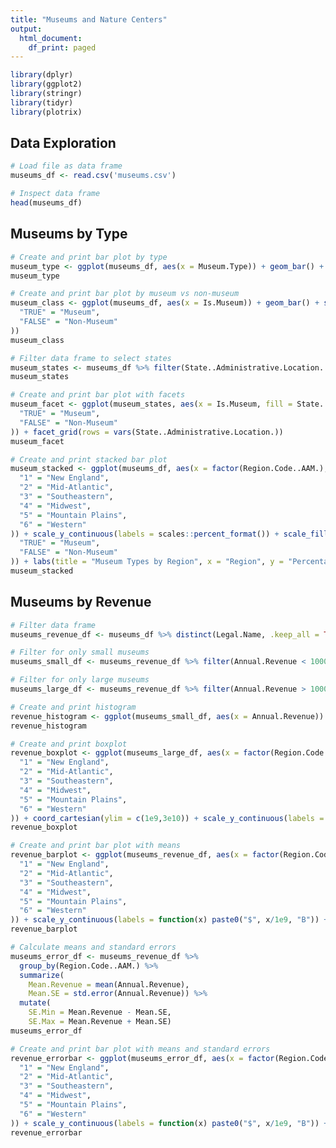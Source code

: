 ```yaml
---
title: "Museums and Nature Centers"
output:
  html_document:
    df_print: paged
---
```


```r

library(dplyr)
library(ggplot2)
library(stringr)
library(tidyr)
library(plotrix)

```

## Data Exploration

```r
# Load file as data frame
museums_df <- read.csv('museums.csv')
```

```r
# Inspect data frame
head(museums_df)
```

## Museums by Type

```r
# Create and print bar plot by type
museum_type <- ggplot(museums_df, aes(x = Museum.Type)) + geom_bar() + scale_x_discrete(labels = scales::wrap_format(8))
museum_type
```

```r
# Create and print bar plot by museum vs non-museum
museum_class <- ggplot(museums_df, aes(x = Is.Museum)) + geom_bar() + scale_x_discrete(labels = c(
  "TRUE" = "Museum",
  "FALSE" = "Non-Museum"
))
museum_class
```

```r
# Filter data frame to select states
museum_states <- museums_df %>% filter(State..Administrative.Location. == "IL" | State..Administrative.Location. == "CA" | State..Administrative.Location. == "NY")
museum_states

# Create and print bar plot with facets
museum_facet <- ggplot(museum_states, aes(x = Is.Museum, fill = State..Administrative.Location.)) + geom_bar() + scale_x_discrete(labels = c(
  "TRUE" = "Museum",
  "FALSE" = "Non-Museum"
)) + facet_grid(rows = vars(State..Administrative.Location.))
museum_facet
```

```r
# Create and print stacked bar plot
museum_stacked <- ggplot(museums_df, aes(x = factor(Region.Code..AAM.), fill = Is.Museum)) + geom_bar(position = "fill") + scale_x_discrete(labels = c(
  "1" = "New England",
  "2" = "Mid-Atlantic",
  "3" = "Southeastern",
  "4" = "Midwest",
  "5" = "Mountain Plains",
  "6" = "Western"
)) + scale_y_continuous(labels = scales::percent_format()) + scale_fill_discrete(labels = c(
  "TRUE" = "Museum",
  "FALSE" = "Non-Museum"
)) + labs(title = "Museum Types by Region", x = "Region", y = "Percentage of Total", fill = "Type")
museum_stacked
```

## Museums by Revenue

```r
# Filter data frame
museums_revenue_df <- museums_df %>% distinct(Legal.Name, .keep_all = TRUE) %>% filter(Annual.Revenue > 0)

# Filter for only small museums
museums_small_df <- museums_revenue_df %>% filter(Annual.Revenue < 1000000)

# Filter for only large museums
museums_large_df <- museums_revenue_df %>% filter(Annual.Revenue > 1000000000)
```

```r
# Create and print histogram
revenue_histogram <- ggplot(museums_small_df, aes(x = Annual.Revenue)) + geom_histogram(binwidth=50) + scale_x_continuous(labels = scales::dollar_format())
revenue_histogram
```

```r
# Create and print boxplot
revenue_boxplot <- ggplot(museums_large_df, aes(x = factor(Region.Code..AAM.), y = Annual.Revenue)) + geom_boxplot() + scale_x_discrete(labels = c(
  "1" = "New England",
  "2" = "Mid-Atlantic",
  "3" = "Southeastern",
  "4" = "Midwest",
  "5" = "Mountain Plains",
  "6" = "Western"
)) + coord_cartesian(ylim = c(1e9,3e10)) + scale_y_continuous(labels = function(x) paste0("$", x/1e9, "B"))
revenue_boxplot
```

```r
# Create and print bar plot with means
revenue_barplot <- ggplot(museums_revenue_df, aes(x = factor(Region.Code..AAM.), y = Annual.Revenue)) + geom_bar(stat = "summary", fun = "mean") + scale_x_discrete(labels = c(
  "1" = "New England",
  "2" = "Mid-Atlantic",
  "3" = "Southeastern",
  "4" = "Midwest",
  "5" = "Mountain Plains",
  "6" = "Western"
)) + scale_y_continuous(labels = function(x) paste0("$", x/1e9, "B")) + labs(title = "Mean Annual Revenue by Region", y = "Mean Annual Revenue", x = "Region")
revenue_barplot
```

```r
# Calculate means and standard errors
museums_error_df <- museums_revenue_df %>%
  group_by(Region.Code..AAM.) %>%
  summarize(
    Mean.Revenue = mean(Annual.Revenue), 
    Mean.SE = std.error(Annual.Revenue)) %>%
  mutate(
    SE.Min = Mean.Revenue - Mean.SE, 
    SE.Max = Mean.Revenue + Mean.SE)
museums_error_df

# Create and print bar plot with means and standard errors
revenue_errorbar <- ggplot(museums_error_df, aes(x = factor(Region.Code..AAM.), y = Mean.Revenue)) + geom_bar(stat = "identity") + geom_errorbar(aes(ymin = SE.Min, ymax = SE.Max), width = 0.2) + scale_x_discrete(labels = c(
  "1" = "New England",
  "2" = "Mid-Atlantic",
  "3" = "Southeastern",
  "4" = "Midwest",
  "5" = "Mountain Plains",
  "6" = "Western"
)) + scale_y_continuous(labels = function(x) paste0("$", x/1e9, "B")) + labs(title = "Mean Annual Revenue by Region", y = "Mean Annual Revenue", x = "Region")
revenue_errorbar
```

